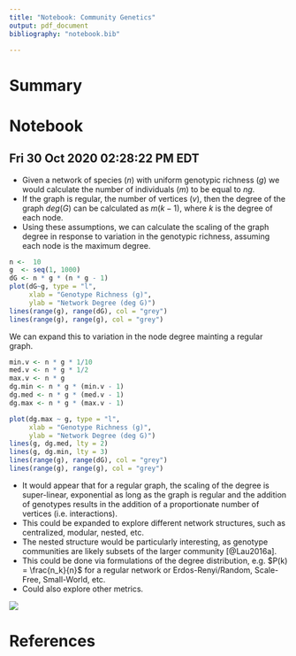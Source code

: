 ```yaml
---
title: "Notebook: Community Genetics"
output: pdf_document
bibliography: "notebook.bib"

---
```


# Summary



# Notebook

## Fri 30 Oct 2020 02:28:22 PM EDT

- Given a network of species ($n$) with uniform genotypic richness ($g$)
  we would calculate the number of individuals ($m$) to be equal to
  $ng$. 
- If the graph is regular, the number of vertices ($v$), then the
  degree of the graph $deg(G)$ can be calculated as $m(k - 1)$, where $k$ is
  the degree of each node. 
- Using these assumptions, we can calculate the scaling of the graph
  degree in response to variation in the genotypic richness, assuming
  each node is the maximum degree.
  
  
```r

n <-  10
g  <- seq(1, 1000)
dG <- n * g * (n * g - 1)
plot(dG~g, type = "l", 
     xlab = "Genotype Richness (g)", 
     ylab = "Network Degree (deg G)")
lines(range(g), range(dG), col = "grey")
lines(range(g), range(g), col = "grey")

```

We can expand this to variation in the node degree mainting a regular
graph. 

```R

min.v <- n * g * 1/10
med.v <- n * g * 1/2
max.v <- n * g
dg.min <- n * g * (min.v - 1)
dg.med <- n * g * (med.v - 1)
dg.max <- n * g * (max.v - 1)

plot(dg.max ~ g, type = "l", 
     xlab = "Genotype Richness (g)", 
     ylab = "Network Degree (deg G)")
lines(g, dg.med, lty = 2)
lines(g, dg.min, lty = 3)
lines(range(g), range(dG), col = "grey")
lines(range(g), range(g), col = "grey")

```

- It would appear that for a regular graph, the scaling of the degree is
super-linear, exponential as long as the graph is regular and the
addition of genotypes results in the addition of a proportionate
number of vertices (i.e. interactions). 
- This could be expanded to explore different network structures, such
as centralized, modular, nested, etc. 
- The nested structure would be particularly interesting, as genotype
  communities are likely subsets of the larger community [@Lau2016a].
- This could be done via formulations of the degree distribution,
	e.g. $P(k) = \frac{n_k}{n}$ for a regular network or
	Erdos-Renyi/Random, Scale-Free, Small-World, etc.
- Could also explore other metrics.

![](img/Fig_foundation_species_networks.png)



# References

<div id="refs"></div>
